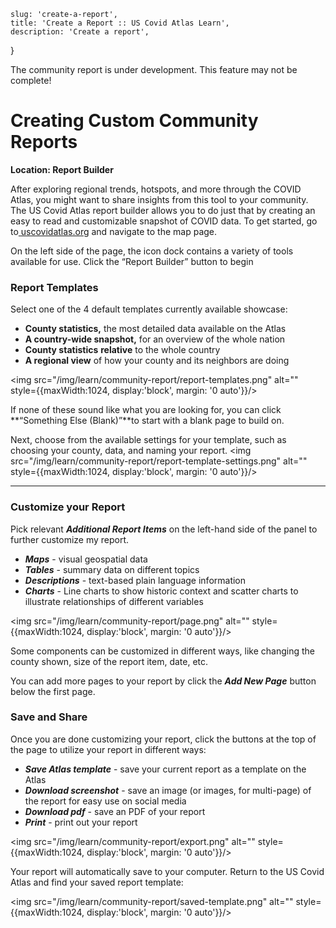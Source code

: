 
    slug: 'create-a-report',
    title: 'Create a Report :: US Covid Atlas Learn',
    description: 'Create a report',
}

<Alert severity="warning">The community report is under development. This feature may not be complete!</Alert>

# Creating Custom Community Reports

**Location: <Icon symbol="report" /> Report Builder**

After exploring regional trends, hotspots, and more through the COVID Atlas, you might want to share insights from this tool to your community. The US Covid Atlas report builder allows you to do just that by creating an easy to read and customizable snapshot of COVID data. To get started, go to[ uscovidatlas.org](http://uscovidatlas.org/) and navigate to the map page. 

On the left side of the page, the icon dock contains a variety of tools available for use. Click the “Report Builder” button to begin

### Report Templates

Select one of the 4 default templates currently available showcase:

* **County statistics,** the most detailed data available on the Atlas
* **A country-wide snapshot,** for an overview of the whole nation
* **County statistics** **relative** to the whole country
* **A regional view** of how your county and its neighbors are doing

<img src="/img/learn/community-report/report-templates.png" alt="" style={{maxWidth:1024, display:'block', margin: '0 auto'}}/>

If none of these sound like what you are looking for, you can click **“Something Else (Blank)”**to start with a blank page to build on.

Next, choose from the available settings for your template, such as choosing your county, data, and naming your report.
<img src="/img/learn/community-report/report-template-settings.png" alt="" style={{maxWidth:1024, display:'block', margin: '0 auto'}}/>

---

### Customize your Report

Pick relevant **_Additional Report Items_** on the left-hand side of the panel to further customize my report.

* **_Maps_** - visual geospatial data
* **_Tables_** - summary data on different topics
* **_Descriptions_** - text-based plain language information
* **_Charts_** - Line charts to show historic context and scatter charts to illustrate relationships of different variables

<img src="/img/learn/community-report/page.png" alt="" style={{maxWidth:1024, display:'block', margin: '0 auto'}}/>

Some components can be customized in different ways, like changing the county shown, size of the report item, date, etc.

You can add more pages to your report by click the **_Add New Page_** button below the first page.


### Save and Share

Once you are done customizing your report, click the buttons at the top of the page to utilize your report in different ways:

* **_Save Atlas template_** - save your current report as a template on the Atlas
* **_Download screenshot_** - save an image (or images, for multi-page) of the report for easy use on social media
* **_Download pdf_** - save an PDF of your report
* **_Print_** - print out your report

<img src="/img/learn/community-report/export.png" alt="" style={{maxWidth:1024, display:'block', margin: '0 auto'}}/>

Your report will automatically save to your computer. Return to the US Covid Atlas and find your saved report template:

<img src="/img/learn/community-report/saved-template.png" alt="" style={{maxWidth:1024, display:'block', margin: '0 auto'}}/>

